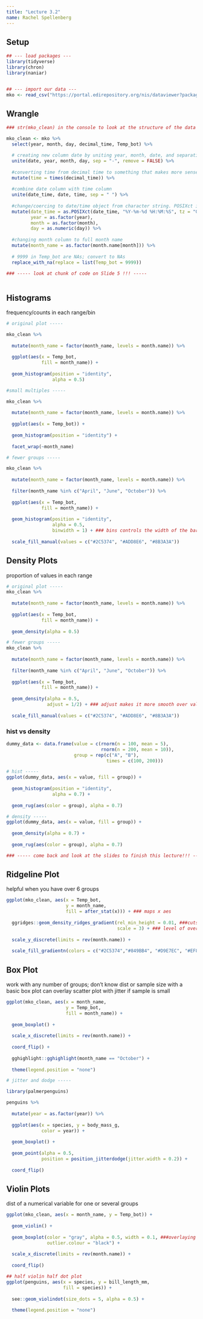 ```yaml
---
title: "Lecture 3.2"
name: Rachel Spellenberg
---
```


## Setup
```r
## --- load packages ---
library(tidyverse)
library(chron)
library(naniar)


## --- import our data ---
mko <- read_csv("https://portal.edirepository.org/nis/dataviewer?packageid=knb-lter-sbc.2007.17&entityid=02629ecc08a536972dec021f662428aa")
```


## Wrangle
```r
### str(mko_clean) in the console to look at the structure of the data

mko_clean <- mko %>% 
  select(year, month, day, decimal_time, Temp_bot) %>% 

  # creating new column date by uniting year, month, date, and separating by a hyphen. FALSE keeps old columns
  unite(date, year, month, day, sep = "-", remove = FALSE) %>% 
  
  #converting time from decimal time to something that makes more sense
  mutate(time = times(decimal_time)) %>% 
  
  #combine date column with time column
  unite(date_time, date, time, sep = " ") %>% 
  
  #change/coercing to date/time object from character string. POSIXct is a built in R func. Changing other column to factors
  mutate(date_time = as.POSIXct(date_time, "%Y-%m-%d %H:%M:%S", tz = "GMT"), 
         year = as.factor(year),
         month = as.factor(month),
         day = as.numeric(day)) %>% 
  
  #changing month column to full month name
  mutate(month_name = as.factor(month.name[month])) %>% 
  
  # 9999 in Temp_bot are NAs; convert to NAs
  replace_with_na(replace = list(Temp_bot = 9999))

### ----- look at chunk of code on Slide 5 !!! -----
  
```

## Histograms
frequency/counts in each range/bin

```r
# original plot -----

mko_clean %>% 
  
  mutate(month_name = factor(month_name, levels = month.name)) %>% 
  
  ggplot(aes(x = Temp_bot, 
             fill = month_name)) +
  
  geom_histogram(position = "identity",
                 alpha = 0.5)

#small multiples -----

mko_clean %>% 
  
  mutate(month_name = factor(month_name, levels = month.name)) %>% 
  
  ggplot(aes(x = Temp_bot)) +
  
  geom_histogram(position = "identity") +
  
  facet_wrap(~month_name)

# fewer groups -----

mko_clean %>% 
  
  mutate(month_name = factor(month_name, levels = month.name)) %>% 
  
  filter(month_name %in% c("April", "June", "October")) %>% 
  
  ggplot(aes(x = Temp_bot,
             fill = month_name)) +
  
  geom_histogram(position = "identity",
                 alpha = 0.5,
                 binwidth = 1) + ### bins controls the width of the bars, binwidth controls the interval of the bins
  
  scale_fill_manual(values = c("#2C5374", "#ADD8E6", "#8B3A3A"))
```

## Density Plots
proportion of values in each range

```r
# original plot -----
mko_clean %>% 
  
  mutate(month_name = factor(month_name, levels = month.name)) %>% 
  
  ggplot(aes(x = Temp_bot, 
             fill = month_name)) +
  
  geom_density(alpha = 0.5)

# fewer groups -----
mko_clean %>% 
  
  mutate(month_name = factor(month_name, levels = month.name)) %>% 
  
  filter(month_name %in% c("April", "June", "October")) %>% 
  
  ggplot(aes(x = Temp_bot,
             fill = month_name)) +
  
  geom_density(alpha = 0.5,
               adjust = 1/2) + ### adjust makes it more smooth over value of 1
  
  scale_fill_manual(values = c("#2C5374", "#ADD8E6", "#8B3A3A"))
```

### hist vs density
```r
dummy_data <- data.frame(value = c(rnorm(n = 100, mean = 5),
                                   rnorm(n = 200, mean = 10)),
                         group = rep(c("A", "B"),
                                     times = c(100, 200)))

# hist -----
ggplot(dummy_data, aes(x = value, fill = group)) +
  
  geom_histogram(position = "identity", 
                 alpha = 0.7) +
  
  geom_rug(aes(color = group), alpha = 0.7)

# density -----
ggplot(dummy_data, aes(x = value, fill = group)) +
  
  geom_density(alpha = 0.7) +
  
  geom_rug(aes(color = group), alpha = 0.7)

### ----- come back and look at the slides to finish this lecture!!! -----

```

## Ridgeline Plot
helpful when you have over 6 groups
```r
ggplot(mko_clean, aes(x = Temp_bot,
                      y = month_name,
                      fill = after_stat(x))) + ### maps x aes
  
  ggridges::geom_density_ridges_gradient(rel_min_height = 0.01, ###cuts the tails
                                         scale = 3) + ### level of overlap
  
  scale_y_discrete(limits = rev(month.name)) +
  
  scale_fill_gradientn(colors = c("#2C5374","#849BB4", "#D9E7EC", "#EF8080", "#8B3A3A"))
```

## Box Plot
work with any number of groups; don't know dist or sample size with a basic box plot
can overlay scatter plot with jitter if sample is small
```r
ggplot(mko_clean, aes(x = month_name, 
                      y = Temp_bot,
                      fill = month_name)) +
  
  geom_boxplot() +
  
  scale_x_discrete(limits = rev(month.name)) +
  
  coord_flip() +
  
  gghighlight::gghighlight(month_name == "October") +
  
  theme(legend.position = "none")

# jitter and dodge -----

library(palmerpenguins)

penguins %>% 
  
  mutate(year = as.factor(year)) %>% 
  
  ggplot(aes(x = species, y = body_mass_g, 
             color = year)) +
  
  geom_boxplot() +
  
  geom_point(alpha = 0.5, 
             position = position_jitterdodge(jitter.width = 0.2)) +
  
  coord_flip()
```

## Violin Plots
dist of a numerical variable for one or several groups
```r
ggplot(mko_clean, aes(x = month_name, y = Temp_bot)) +
  
  geom_violin() +
  
  geom_boxplot(color = "gray", alpha = 0.5, width = 0.1, ###overlaying boxplot
               outlier.colour = "black") +
  
  scale_x_discrete(limits = rev(month.name)) +
  
  coord_flip()

## half violin half dot plot
ggplot(penguins, aes(x = species, y = bill_length_mm,
                     fill = species)) +
  
  see::geom_violindot(size_dots = 5, alpha = 0.5) +
  
  theme(legend.position = "none")
```

